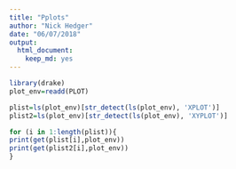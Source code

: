 ```yaml
---
title: "Pplots"
author: "Nick Hedger"
date: "06/07/2018"
output: 
  html_document: 
    keep_md: yes
---
```


```r
library(drake)
plot_env=readd(PLOT)

plist=ls(plot_env)[str_detect(ls(plot_env), 'XPLOT')]
plist2=ls(plot_env)[str_detect(ls(plot_env), 'XYPLOT')]

for (i in 1:length(plist)){
print(get(plist[i],plot_env))
print(get(plist2[i],plot_env))
}
```
